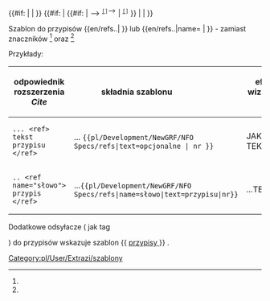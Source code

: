 <noinclude>{{pl/Development/NewGRF/inne strony|en= 
|pl=Template:pl/Development/NewGRF/NFO Specs/refs
}}</noinclude><includeonly><!--
 ~ ~ ~ ~ ~ ~ ~ ~ ~ ~ koment początek bez typów ~ ~ ~ ~ ~ ~ ~
--><!--<span id = "{{{1|}}}"> --><!--opcjonalny tekst--><!-- </span> --><!--
--><!-- {{#if: {{{text|}}} --><!--
--><!-- | {{#ifexist: [[#Przypisy]] --><!-- 
  --><!-- | {{#if--><!--eq--><!--: {{{1|}}} --><!-- 
    --><!-- | --><!-- nr,p.,tx(bez wyswietlania)
    --><!-- <span title="odsyłacz do {{{1|}}} na dole"><sup><tt>[[#Przypisy|[{{{1|}}}]]]</tt>--><!--
     --><!--</sup></span>--><!--
    --><!-- | --><!-- p,tx(bez wyswietlania)
    --><!--  --><!--
    --><!-- }} --><!-- koniec #if--><!--eq--><!--
  --><!-- | {{#if--><!--eq--><!--: {{{1|}}} --><!-- bez p.
    --><!-- | --><!-- nr,tx
    --><!--<span style=padding:1px;white-space:nowrap>{{{text|}}} --><!--
    --><!--<span title="odsyłacz do {{{1|}}} na dole"><sup><tt>[[#Przypisy|[{{{1|}}}]]]</tt>--><!--
    --><!--</sup></span></span>--><!--
    --><!-- | --><!-- tx
    --><!-- {{{text|}}} --><!--
    --><!-- }} --><!-- koniec #if--><!--eq--><!--
  --><!-- }} --><!-- koniec #ifexist
--><!-- | {{#if--><!--eq--><!--: {{{1|}}} --><!-- bez tx
  --><!-- | --><!-- nr
  --><!-- <span title="odsyłacz do {{{1|}}} na dole"><sup><tt>[[#Przypisy|[{{{1|}}}]]]</tt>--><!--
   --><!--</sup></span>--><!--
  --><!-- | --><!-- bez true
  --><!-- }} --><!-- koniec #if--><!--eq--><!--
--><!-- }} --><!--  
 ~ ~ ~ ~ ~ ~ ~ ~ ~ ~ początek  ~ ~ ~ ~ ~ ~ ~
--><span id = "{{{1|}}}"> <!--opcjonalny tekst--> </span><!--
--> {{#if: {{{name|}}} <!--
--> | <!--{{{name|}}}--> <!--
--> | }} <!--
--> {{#if: {{{text|}}} <!--
--> | <!--
 --> {{#if: {{{1|}}} <!--
 --> | <!--
  --><span style=padding:1px;white-space:nowrap>{{{text|}}} --><!--
  --><span title="odsyłacz do {{{1|}}} na dole"><sup><tt>[[#przypisy|[{{{1|}}}]]]</tt>--><!--
  --></sup></span></span><!--
  -->| <!--
  --><span title="odsyłacz do {{{1|}}} na dole"><sup><tt>[[#przypisy|[{{{1|}}}]]]</tt><!--
  --></sup></span><!--
  -->}} <!--
--> | {{{text|}}} <!--
--> | <!--
--> }} <!--
--></includeonly><noinclude>

Szablon do przypisów <nowiki>{{en/refs..| }}</nowiki> lub <nowiki>{{en/refs..|name= | }}</nowiki> - zamiast znaczników <ref> </ref> oraz <ref name=""> </ref> 


Przykłady:
{| 
!odpowiednik rozszerzenia ''Cite'' !! składnia szablonu &nbsp; &nbsp; &nbsp; &nbsp; &nbsp; &nbsp; &nbsp; &nbsp; &nbsp; !! efekt wizualny &nbsp; &nbsp;  
|-
|style=vertical-align:<!--bottom-->middle |<!--<code>--><pre>... <ref> tekst przypisu </ref></pre><!--</code>-->
|style=vertical-align:middle<!--bottom--> |... <code><nowiki>{{pl/Development/NewGRF/NFO Specs/refs|text=opcjonalne |  nr }}</nowiki></code> 
|style=vertical-align:middle<!--top--> |JAKIŚ TEKST {{pl/Development/NewGRF/NFO Specs/refs|<!--text=PRZYPIS|-->1}} 
|- 
|<pre>.. <ref name="słowo"> przypis </ref></pre>||style=vertical-align:middle|...<code><nowiki>{{pl/Development/NewGRF/NFO Specs/refs|name=słowo|text=przypisu|nr}}</nowiki></code> ||style=vertical-align:middle |...TEKSTY{{pl/Development/NewGRF/NFO Specs/refs|name=słowo|<!--text=przypis-->2}}
|}

<!-- <ref name="slowo"/> #cite_note-cargotype-1 #cite_ref-cargotype_1-1 -->

Dodatkowe odsyłacze ( jak tag <references /> ) do przypisów wskazuje szablon <nowiki>{{</nowiki> [[Template:pl/Development/NewGRF/NFO Specs/przypisy| przypisy ]] <nowiki>}}</nowiki> .
 

[[Category:pl/User/Extrazi/szablony]]
</noinclude>
